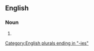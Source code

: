 {{also|Egyptologies}}

==English==

===Noun===
{{head|en|noun form}}

# {{plural of|en|egyptology}}

[[Category:English plurals ending in "-ies"]]